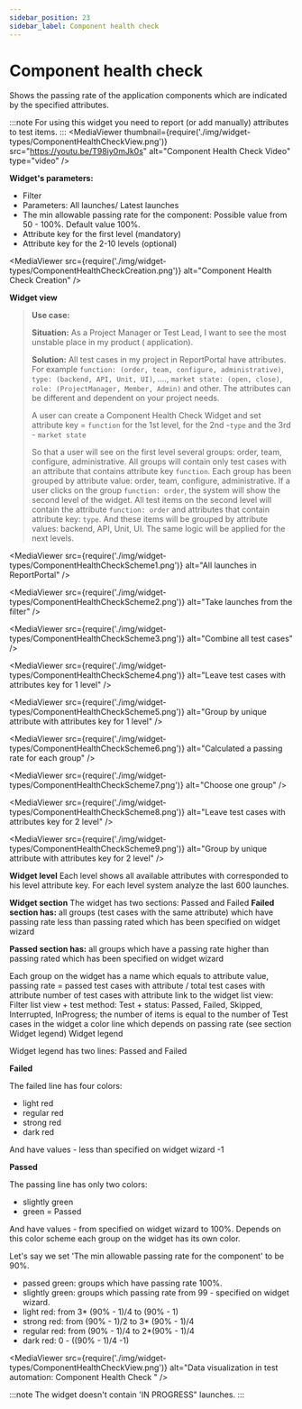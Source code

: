 ```yaml
---
sidebar_position: 23
sidebar_label: Component health check
---
```


# Component health check

Shows the passing rate of the application components which are indicated by the specified attributes.

:::note
For using this widget you need to report (or add manually) attributes to test items.
:::
<MediaViewer thumbnail={require('./img/widget-types/ComponentHealthCheckView.png')} src="https://youtu.be/T98iy0mJk0s" alt="Component Health Check Video" type="video" />

**Widget's parameters:**
- Filter
- Parameters: All launches/ Latest launches
- The min allowable passing rate for the component: Possible value from 50 - 100%. Default value 100%.
- Attribute key for the first level (mandatory)
- Attribute key for the 2-10 levels (optional)

<MediaViewer src={require('./img/widget-types/ComponentHealthCheckCreation.png')} alt="Component Health Check Creation" />

**Widget view**


> **Use case:**
>
> **Situation:** As a Project Manager or Test Lead, I want to see the most unstable place in my product ( application).
>
> **Solution:** All test cases in my project in ReportPortal have attributes. For example `function: (order, team, configure, administrative)`, `type: (backend, API, Unit, UI)`, ...., `market state: (open, close)`, `role: (ProjectManager, Member, Admin)` and other. The attributes can be different and dependent on your project needs.
>
>
> A user  can create a Component Health Check Widget and set attribute key = `function` for the 1st level, for the 2nd -`type` and the 3rd - `market state`
>
> So that a user will see on the first level several groups: order, team, configure, administrative.  All groups will contain only
> test cases with an attribute that contains attribute key `function`. Each group has been grouped by attribute value: order, team,
> configure, administrative.
> If a user clicks on the group `function: order`, the system will show the second level of the widget. All test items on the second
> level will contain the attribute `function: order` and attributes that contain attribute key: `type`. And these items will be
> grouped by attribute values: backend, API, Unit, UI.
> The same logic will be applied for the next levels.

<MediaViewer src={require('./img/widget-types/ComponentHealthCheckScheme1.png')} alt="All launches in ReportPortal" />

<MediaViewer src={require('./img/widget-types/ComponentHealthCheckScheme2.png')} alt="Take launches from the filter" />

<MediaViewer src={require('./img/widget-types/ComponentHealthCheckScheme3.png')} alt="Combine all test cases" />

<MediaViewer src={require('./img/widget-types/ComponentHealthCheckScheme4.png')} alt="Leave test cases with attributes key for 1 level" />

<MediaViewer src={require('./img/widget-types/ComponentHealthCheckScheme5.png')} alt="Group by unique attribute with attributes key for 1 level" />

<MediaViewer src={require('./img/widget-types/ComponentHealthCheckScheme6.png')} alt="Calculated a passing rate for each group" />

<MediaViewer src={require('./img/widget-types/ComponentHealthCheckScheme7.png')} alt="Choose one group" />

<MediaViewer src={require('./img/widget-types/ComponentHealthCheckScheme8.png')} alt="Leave test cases with attributes key for 2 level" />

<MediaViewer src={require('./img/widget-types/ComponentHealthCheckScheme9.png')} alt="Group by unique attribute with attributes key for 2 level" />

**Widget level**
Each level shows all available attributes with corresponded to his level attribute key.
For each level system analyze the last 600 launches.

**Widget section**
The widget has two sections: Passed and Failed
**Failed section has:** all groups (test cases with the same attribute) which have passing rate less than passing rated which has been specified on widget wizard

**Passed section has:** all groups which have a passing rate higher than passing rated which has been specified on widget wizard

Each group on the widget has a name which equals to attribute value, passing rate = passed test cases with attribute / total test cases with attribute
number of test cases with attribute
link to the widget list view: Filter list view + test method: Test + status: Passed, Failed, Skipped, Interrupted, InProgress; the number of items is equal to the number of Test cases in the widget
a color line which depends on passing rate (see section Widget legend)
Widget legend

Widget legend has two lines: Passed and Failed

**Failed**

The failed line has four colors:

- light red
- regular red
- strong red
- dark red

And have values - less than specified on widget wizard -1

**Passed**

The passing line has only two colors:

- slightly green
- green = Passed

And have values - from specified on widget wizard to 100%. Depends on this color scheme each group on the widget has its own color.

Let's say we set 'The min allowable passing rate for the component' to be 90%.

- passed green: groups which have passing rate 100%.
- slightly green: groups which passing rate from 99 - specified on widget wizard.
- light red: from 3* (90% - 1)/4  to (90% - 1)
- strong red: from (90% - 1)/2  to 3* (90% - 1)/4
- regular red: from  (90% - 1)/4 to  2*(90% - 1)/4
- dark red: 0  - ((90% - 1)/4 -1)

<MediaViewer src={require('./img/widget-types/ComponentHealthCheckView.png')} alt="Data visualization in test automation: Component Health Check " />

:::note
The widget doesn't contain 'IN PROGRESS" launches.
:::
